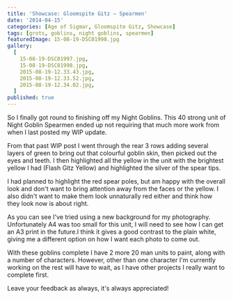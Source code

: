 ```yaml
---
title: 'Showcase: Gloomspite Gitz – Spearmen'
date: '2014-04-15'
categories: [Age of Sigmar, Gloomspite Gitz, Showcase]
tags: [grots, goblins, night goblins, spearmen]
featuredImage: 15-08-19-DSC01998.jpg
gallery:
  [
    15-08-19-DSC01997.jpg,
    15-08-19-DSC01998.jpg,
    2015-08-19-12.33.43.jpg,
    2015-08-19-12.33.52.jpg,
    2015-08-19-12.34.02.jpg,
  ]
published: true
---
```


So I finally got round to finishing off my Night Goblins. This 40 strong unit of Night Goblin Spearmen ended up not requiring that much more work from when I last posted my WIP update.

From that past WIP post I went through the rear 3 rows adding several layers of green to bring out that colourful goblin skin, then picked out the eyes and teeth. I then highlighted all the yellow in the unit with the brightest yellow I had (Flash Gitz Yellow) and highlighted the silver of the spear tips.

I had planned to highlight the red spear poles, but am happy with the overall look and don't want to bring attention away from the faces or the yellow. I also didn't want to make them look unnaturally red either and think how they look now is about right.

As you can see I've tried using a new background for my photography. Unfortunately A4 was too small for this unit, I will need to see how I can get an A3 print in the future.I think it gives a good contrast to the plain white, giving me a different option on how I want each photo to come out.

With these goblins complete I have 2 more 20 man units to paint, along with a number of characters. However, other than one character I'm currently working on the rest will have to wait, as I have other projects I really want to complete first.

Leave your feedback as always, it's always appreciated!
